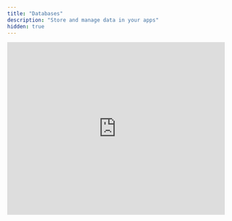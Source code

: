 ```yaml
---
title: "Databases"
description: "Store and manage data in your apps"
hidden: true
---
```


<Frame caption="Database Overview Video" id="database-overview-video">
  <iframe
    width="100%"
    height="400"
    src="https://www.loom.com/embed/fb688b52623b46d5b8f0a9eefb42d3dc"
    title="Database Overview Video"
    frameBorder="0"
    allow="accelerometer; autoplay; clipboard-write; encrypted-media; gyroscope; picture-in-picture; fullscreen"
    allowFullScreen
    webkitallowfullscreen="true"
    mozallowfullscreen="true"
  />
</Frame>

## Overview

Every Create project includes a free database. As you chat with Create, it handles all database details - from designing the structure to writing the code that enables your application to save and retrieve data.

Use databases to:

* Store user submissions (forms, feedback, uploads)
* Save content (blog posts, products, galleries)
* Persist data between application sessions
* Build dynamic data-driven features

## Chat-based database management

Create automatically updates your database structure and how your application retrieves and stores data as you chat.

When a feature requires storing data, it:

1. **Designs the database structure** based on your description
2. **Creates Functions** to save and retrieve data from the database
3. **Designs Pages and Components** to display and interact with the data
4. **Connects everything** to ensure your Pages use the Functions that retrieve/store data

### Example: Task management application

If you say "Make me a tasks app", Create:

<Steps>
  <Step title="Creates a tasks table with title, due date, and other fields">
    <Frame>
      <img src="/images/databases/viewer.png" />
    </Frame>
  </Step>

  <Step title="Creates Functions to save and fetch tasks">
    <Frame>
      <img src="/images/databases/tasks-functions.png" />
    </Frame>
  </Step>

  <Step title="Builds a Page with a task list and add form">
    <Frame>
      <img src="/images/databases/tasks-ui.png" />
    </Frame>
  </Step>

  <Step title="Makes your Page use your Functions to save and grab tasks from the database">
    <Frame>
      <img src="/images/databases/tasks-connected.png" />
    </Frame>
  </Step>
</Steps>

As you continue describing your application, Create updates your database structure, Functions, and Pages to match your requirements.

## Common database modifications

Here are common ways to modify your database through chat:

### Set the scene

Start with a specific description of what you want your application to do.

**Prompt:**

```
Make a tasks app. Users should be able to add, view, and delete tasks. 

Each task has title, description and comments

Comments should show up under the task and show who wrote them.  
```

**Create will:**

* Create the necessary tables
  * Make a Tasks table with title, description, and comments fields
  * Make a Users table with name and avatar fields
  * Make a Comments table with text and author fields
* Create Functions to save and fetch tasks, users, and comments
* Build a Page with a task list, add form, and comment list
* Make the Page use your Functions to save tasks when submitted and grab tasks to display

### Add fields

```
Add a description to todos. Show it below the title in italics.
```

**Create will:**

* Add the description column to the Todos table
* Update Functions to handle the new field
* Modify the UI to display descriptions

### Remove fields

```
Remove the priority from todos, we won't use it anymore
```

**Create will:**

* Remove the priority column
* Update queries to exclude the field
* Clean up any UI elements showing priority

### Add tables

```
Let users add comments on todos. Each comment should have the text and who wrote it
```

**Create will:**

* Make a new Comments table
* Link it to the Todos table
* Add UI for viewing/adding comments
* Handle saving comments to the database

### Change structure

```
Instead of due dates, let's use status (Todo, In Progress, Done) to track progress
```

**Create will:**

* Convert the due_date field to a status field
* Update existing data
* Modify the UI to show status options

### Manage relationships

```
Let users assign todos to team members. Show their avatar next to each todo
```

**Create will:**

* Add user relationships to todos
* Update queries to fetch user data
* Show assignee info in the UI

### Generate sample data

```
Generate 10 sample todos with different statuses and assignees
```

**Create will:**

* Generate 10 sample todos with different statuses and assignees based on your structure
* Insert the data into your database
* Preserve relationships between tables

### Add validation

```
Make sure every todo has a title
```

**Create will:**

* Add validation rules to the database
* Update Functions to check data
* Show validation errors in the UI

<Tip>
  Always describe both what data you want to store AND how you want to use it. This helps Create build the right database structure, Functions, and UI.
</Tip>

<Tip>
  The more specific you are in your prompt, the better Create can help.

  If you describe something at a high level, "make a todo app", Create will guess what fields each todo should have.

  If you describe what you want in detail, "make a todo app with a title, due date, and priority field", Create will ensure each todo has those fields.
</Tip>

## View and edit data

Create includes a built-in database viewer for manual edits to your data. You can quickly verify that data is being stored correctly when you use your application.

### Access the database viewer

* Chat - tap the database
* [Project Selector](/builder/controls#project-selector) - choose your database name

### Database viewer features

* See all tables
* Edit individual rows
* Sort and filter data
* Download data in bulk
* Run custom SQL queries to fetch data

You can also create your own internal tools to update multiple tables at once:

* Make a new [Page](/builder/pages)
* Describe your tool and how it should update the database
* Test your UI

<Info>
  Changes in Demo mode in the Builder use a test database. This lets you experiment safely without affecting your live data.
</Info>

## Test vs. live databases

Create maintains separate test and live databases for each project:

### Test database

* Used in Demo mode from the builder
* Allows you to verify your application is saving data correctly before publishing

### Live database

* Used in your published application
* Access your live database from the builder

## Publishing

When you publish your application, Create automatically:

* Creates your live database
* Applies the latest structure from the Test database to your Live database so that it has the same tables and fields
* Runs your application with that structure

<Warn>
  When making changes to your database structure after publishing, be careful about conflicts with your live database. For example:

  * You make an application that has a User table with email, image, and phone fields
  * You publish your application so your live database has the same tables. You launch it and users start signing up.
  * You later decide that you don't need phone numbers, so in an update to the application you remove it.
  * You try to publish your application again. Your live database now has users with phone numbers.
  * Create will warn you about this conflict on publish. If you publish, it will remove the existing phone numbers.

  This is called a "migration conflict". You've changed the structure of your test database, but it now conflicts with your live database structure.

  To resolve migration conflicts:

  1. Check the error message for details
  2. Either:
     * Modify your test database to match production (keep "phone" around)
     * Manually migrate the live data (move data from "phone")
  3. Try publishing again

  Create warns you about destructive changes before you publish to protect your live data.
</Warn>

## Troubleshooting

Here are effective ways to troubleshoot common errors:

### Data isn't saving or retrieving

If data isn't saving when you use your application, there are 3 common failure points to check. Go in this order to test each in isolation:

#### 1. Database structure

**How to check:**

* Open the database viewer
* Verify tables and fields match what you expect

**If there's an issue:**

* Describe the correct structure you want in chat
* Example: "Update the Tasks table to have title, description, and dueDate fields"
* Create will modify the database to match

#### 2. Function -> Database

**How to check:**

* Identify the specific part of your application that is not saving data
* Ask the builder to test this for you and describe your current behavior
* The builder will construct a test parameter and run it
* Check database viewer to verify data was saved
* Delete test records if needed

**If there's an issue:**

* Copy any error messages
* Paste them into the function chat
* Ask Create to fix the specific error
* Example: "I see this error when I run saveTask and test it with this data: [error] [example data]"

#### 3. UI -> Function

**How to check:**

* Try the application in Demo mode from the UI
* Check that data is being saved when you use the application in the database viewer
* Watch database viewer to see if records appear

**If there's an issue:**

* Verify with the builder your flow and expectations of input to output (doing x should create y in z)
* Example: "Connect the tasks form to the saveTask function when I submit a task"
* Create will update the code to properly wire everything together

<Tip>
  For any errors you encounter, you can paste them directly into Create's chat. It often recognizes specific error patterns and knows how to fix them.
</Tip>

## Reset database structure

When you publish your application, Create pushes your test database structure to your live database. If you continue making changes to your test database structure in the builder and don't like the changes, you can reset to the structure of your last published version.

<Frame caption="Reset your database structure to match your published app">
  <div style={{ padding: '20px', textAlign: 'center', backgroundColor: '#f5f5f5', borderRadius: '8px' }}>
    <p style={{ margin: 0, color: '#666' }}>Reset button located in the top right corner of the database viewer</p>
  </div>
</Frame>

This is helpful when:

* You've made experimental changes you don't want to keep
* Your database structure has become complex or incorrect
* You want to start fresh from your last stable version

### Reset process

To reset your database structure:

1. Open your database in the builder
2. Look for the "Reset" button in the top right corner
3. Confirm that you want to reset to the published version

<Warn>
  Resetting your database structure will revert all schema changes made since publishing. This includes removing any tables or fields added since the last publish. Any data in those tables or fields will be lost.
</Warn>

## Remove multiple databases

In 99.99% of cases, you don't need multiple databases per project. A single database can have an arbitrary number of tables. It's easy to add more tables (just describe what you want to store, and Create adds a table for it). It's better to have multiple tables in the same database than multiple databases as it makes joins easier.

If you have multiple databases in a single project, you can remove ones you don't need:

<Steps>
  <Step title="Tap on the database you want to remove in the builder">
    Select the database from the project selector 
  </Step>
  
  <Step title="Look for the 'Remove from Project' button">
    Top right corner next to Reset and View Live

    <img src="/images/databases/remove-from-project.png" />
  </Step>
  
  <Step title="Confirm removal">
    Verify you want to remove this database from your project
  </Step>
</Steps>

<Info>
  If you had data in the database you removed, you can ask Create to update your single database with tables that support all of your use cases. It will update the remaining database to have multiple tables instead of having multiple databases.
</Info>

<Tip>
  Before removing a database, make sure you understand which application features are using it. Create will attempt to warn you if removing a database would break functionality.
</Tip>

## Use existing databases

Create will automatically create a new database for your project. However, there are some scenarios where you might want to use an existing database for a new project:

* You already have data in one database that you want to reuse for a new application
* You're making a new application or frontend for the same data (e.g., an internal tool or another application)

### Add an existing database

To add an existing database to your project:

1. Go to the new project 
2. Press `/` > Databases > select the database you want to use 
3. Prompt Create on what you want to build with the database chip in the chat 

<Info>
  When you add an existing database to a project, both projects will share the same data. Changes made in one project will be visible in the other.
</Info>

<Tip>
  This approach is excellent for creating multiple views of the same data, such as customer-facing applications alongside internal admin tools.
</Tip>

If you no longer want to use this database in your project, you can [remove it from the project](#removing-multiple-databases).

## FAQ

<AccordionGroup>
  <Accordion title="Will this scale?">
    Yes. Create's built-in databases are designed to scale. Under the hood, it's PostgreSQL, which is powerful and scalable. We partner with [Neon](https://neon.tech) to autoscale your database as your application grows.
  </Accordion>

  <Accordion title="How much data can I store?">
    Free plans include 100mb of storage per database. You can upgrade to a paid plan to increase this.
  </Accordion>

  <Accordion title="Can I import existing data?">
    Not yet, we will be working on an import function in the future
  </Accordion>

  <Accordion title="How do I connect to external databases?">
    Use [Functions](/builder/functions) to connect to external databases like Supabase or your own backend.
  </Accordion>

  <Accordion title="Is my data backed up?">
    Yes, databases are automatically backed up. Contact support if you need to restore data.
  </Accordion>

  <Accordion title="Can I write custom queries?">
    Create handles making queries to your database automatically. For custom queries, create a [Function](/builder/functions) and describe what you need. You can then use your Function. Or use the built-in SQL editor in the database viewer.
  </Accordion>

  <Accordion title="I have a legacy database from an app built prior to February 2025" defaultOpen={false}>
    We still have documentation for you, [linked here.](https://www.create.xyz/docs/builder/databases)
  </Accordion>
  <Accordion title="I want users to see test data when they login!">
  Ask the builder to add sample data and be specific about its purpose and location. <a href="#database-overview-video">See video here</a> for a demo of this. 
</AccordionGroup>

## Database terminology

Create handles the technical details of your database, but understanding some key concepts can help you work more effectively.

Think of a database as a collection of connected spreadsheets:

* A **table** is like a spreadsheet (e.g., "Users", "Products")
* **Fields** (or columns) are the types of information stored (e.g., "name", "email") 
* **Rows** are individual entries
* **Relationships** connect data between tables using **foreign keys**

### Key terms

| Term | Definition | Example |
|------|------------|---------|
| **Schema** | The structure of your database (tables and fields) | Your application's blueprint showing Users table with name, email fields |
| **Query** | Instructions to get or save data | "Get all products where price < $100" |
| **Join** | Combining data from different tables | Showing posts with their authors' names from the Users table |
| **Foreign Key** | A field that references another table | Post's `authorId` connects to User's `id` |
| **SQL** | The language databases understand | Create writes this for you! |
| **Migration** | Changes to your database structure | Adding a "phone" field to Users table |

<Tip>
  Don't worry about memorizing these! Just describe what data you want to store and how you want to use it - Create handles the technical implementation.
</Tip>